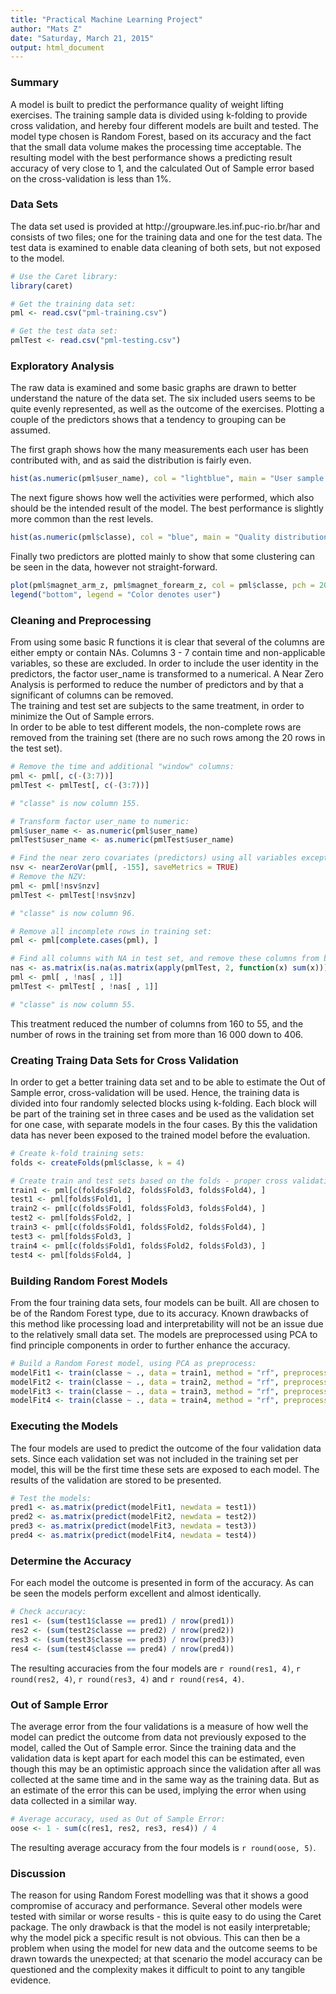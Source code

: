 ```yaml
---
title: "Practical Machine Learning Project"
author: "Mats Z"
date: "Saturday, March 21, 2015"
output: html_document
---
```

### Summary
A model is built to predict the performance quality of weight lifting exercises. The training sample data is divided using k-folding to provide cross validation, and hereby four different models are built and tested. The model type chosen is Random Forest, based on its accuracy and the fact that the small data volume makes the processing time acceptable. The resulting model with the best performance shows a predicting result accuracy of very close to 1, and the calculated Out of Sample error based on the cross-validation is less than 1%.  

### Data Sets
The data set used is provided at http://groupware.les.inf.puc-rio.br/har and consists of two files; one for the training data and one for the test data. The test data is examined to enable data cleaning of both sets, but not exposed to the model.
```r
# Use the Caret library:
library(caret)

# Get the training data set:
pml <- read.csv("pml-training.csv")

# Get the test data set:
pmlTest <- read.csv("pml-testing.csv")

```

### Exploratory Analysis
The raw data is examined and some basic graphs are drawn to better understand the nature of the data set. The six included users seems to be quite evenly represented, as well as the outcome of the exercises. Plotting a couple of the predictors shows that a tendency to grouping can be assumed.  
  
  The first graph shows how the many measurements each user has been contributed with, and as said the distribution is fairly even.

```r
hist(as.numeric(pml$user_name), col = "lightblue", main = "User sample distribution", xlab = "User")
```
  
  The next figure shows how well the activities were performed, which also should be the intended result of the model. The best performance is slightly more common than the rest levels.
  
```r
hist(as.numeric(pml$classe), col = "blue", main = "Quality distribution", xlab = "Performance Quality")
```
  
  Finally two predictors are plotted mainly to show that some clustering can be seen in the data, however not straight-forward.
```r
plot(pml$magnet_arm_z, pml$magnet_forearm_z, col = pml$classe, pch = 20, main = "Arm motion predictors", xlab = "Arm motion in z-direction", ylab = "Forearm motion in z-direction")
legend("bottom", legend = "Color denotes user")
```

### Cleaning and Preprocessing
From using some basic R functions it is clear that several of the columns are either empty or contain NAs. Columns 3 - 7 contain time and non-applicable variables, so these are excluded. In order to include the user identity in the predictors, the factor user_name is transformed to a numerical. A Near Zero Analysis is performed to reduce the number of predictors and by that a significant of columns can be removed.  
The training and test set are subjects to the same treatment, in order to minimize the Out of Sample errors.  
In order to be able to test different models, the non-complete rows are removed from the training set (there are no such rows among the 20 rows in the test set).  

```r
# Remove the time and additional "window" columns:
pml <- pml[, c(-(3:7))]
pmlTest <- pmlTest[, c(-(3:7))]

# "classe" is now column 155.

# Transform factor user_name to numeric:
pml$user_name <- as.numeric(pml$user_name)
pmlTest$user_name <- as.numeric(pmlTest$user_name)

# Find the near zero covariates (predictors) using all variables except "classe" (now column 155):
nsv <- nearZeroVar(pml[, -155], saveMetrics = TRUE)
# Remove the NZV:
pml <- pml[!nsv$nzv]
pmlTest <- pmlTest[!nsv$nzv]

# "classe" is now column 96.

# Remove all incomplete rows in training set:
pml <- pml[complete.cases(pml), ]

# Find all columns with NA in test set, and remove these columns from both sets:
nas <- as.matrix(is.na(as.matrix(apply(pmlTest, 2, function(x) sum(x)))[, 1]))
pml <- pml[ , !nas[ , 1]]
pmlTest <- pmlTest[ , !nas[ , 1]]

# "classe" is now column 55.
```
This treatment reduced the number of columns from 160 to 55, and the number of rows in the training set from more than 16 000 down to 406.  

### Creating Traing Data Sets for Cross Validation

In order to get a better training data set and to be able to estimate the Out of Sample error, cross-validation will be used. Hence, the training data is divided into four randomly selected blocks using k-folding. Each block will be part of the training set in three cases and be used as the validation set for one case, with separate models in the four cases. By this the validation data has never been exposed to the trained model before the evaluation.  
```r
# Create k-fold training sets:
folds <- createFolds(pml$classe, k = 4)

# Create train and test sets based on the folds - proper cross validation:
train1 <- pml[c(folds$Fold2, folds$Fold3, folds$Fold4), ]
test1 <- pml[folds$Fold1, ]
train2 <- pml[c(folds$Fold1, folds$Fold3, folds$Fold4), ]
test2 <- pml[folds$Fold2, ]
train3 <- pml[c(folds$Fold1, folds$Fold2, folds$Fold4), ]
test3 <- pml[folds$Fold3, ]
train4 <- pml[c(folds$Fold1, folds$Fold2, folds$Fold3), ]
test4 <- pml[folds$Fold4, ]

```

### Building Random Forest Models

From the four training data sets, four models can be built. All are chosen to be of the Random Forest type, due to its accuracy. Known drawbacks of this method like processing load and interpretability will not be an issue due to the relatively small data set. The models are preprocessed using PCA to find principle components in order to further enhance the accuracy.  

```r
# Build a Random Forest model, using PCA as preprocess:
modelFit1 <- train(classe ~ ., data = train1, method = "rf", preprocess = "pca")
modelFit2 <- train(classe ~ ., data = train2, method = "rf", preprocess = "pca")
modelFit3 <- train(classe ~ ., data = train3, method = "rf", preprocess = "pca")
modelFit4 <- train(classe ~ ., data = train4, method = "rf", preprocess = "pca")

```

### Executing the Models

The four models are used to predict the outcome of the four validation data sets. Since each validation set was not included in the training set per model, this will be the first time these sets are exposed to each model. The results of the validation are stored to be presented.  

```r
# Test the models:
pred1 <- as.matrix(predict(modelFit1, newdata = test1))
pred2 <- as.matrix(predict(modelFit2, newdata = test2))
pred3 <- as.matrix(predict(modelFit3, newdata = test3))
pred4 <- as.matrix(predict(modelFit4, newdata = test4))
```

### Determine the Accuracy

For each model the outcome is presented in form of the accuracy. As can be seen the models perform excellent and almost identically.  

```r
# Check accuracy:
res1 <- (sum(test1$classe == pred1) / nrow(pred1))
res2 <- (sum(test2$classe == pred2) / nrow(pred2))
res3 <- (sum(test3$classe == pred3) / nrow(pred3))
res4 <- (sum(test4$classe == pred4) / nrow(pred4))
```

The resulting accuracies from the four models are `r round(res1, 4)`, `r round(res2, 4)`, `r round(res3, 4)` and `r round(res4, 4)`.   

### Out of Sample Error
The average error from the four validations is a measure of how well the model can predict the outcome from data not previously exposed to the model, called the Out of Sample error. Since the training data and the validation data is kept apart for each model this can be estimated, even though this may be an optimistic approach since the validation after all was collected at the same time and in the same way as the training data. But as an estimate of the error this can be used, implying the error when using data collected in a similar way.  

```r
# Average accuracy, used as Out of Sample Error:
oose <- 1 - sum(c(res1, res2, res3, res4)) / 4
```
The resulting average accuracy from the four models is `r round(oose, 5)`.   


### Discussion
The reason for using Random Forest modelling was that it shows a good compromise of accuracy and performance. Several other models were tested with similar or worse results - this is quite easy to do using the Caret package. The only drawback is that the model is not easily interpretable; why the model pick a specific result is not obvious. This can then be a problem when using the model for new data and the outcome seems to be drawn towards the unexpected; at that scenario the model accuracy can be questioned and the complexity makes it difficult to point to any tangible evidence.

